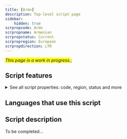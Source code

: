 ```yaml
---
title: [Armn]
description: Top-level script page
sidebar:
    hidden: true
scrpropcode: Armn
scrpropname: Armenian
scrpropstatus: Current
scrpropregion: European
scrpropdirection: LTR
---
```


<span style='background-color:yellow'>_This page is a work in progress._</span>;


## Script features

<details>
<summary> See all script properties: code, region, status and more</summary>
<ScriptInfo />
</details>

## Languages that use this script

<WsList script='Armn' wsMax='5' />

## Script description

To be completed...

